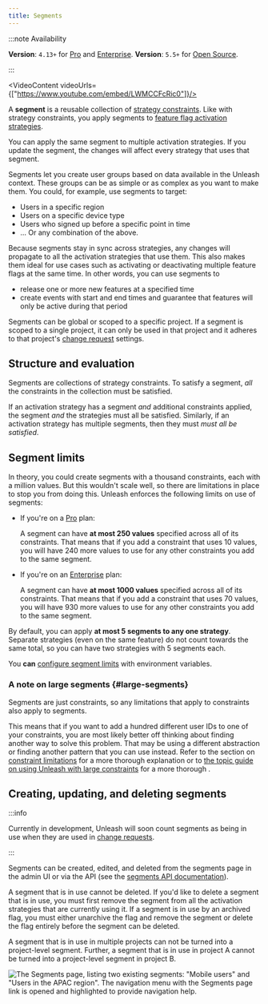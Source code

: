 ```yaml
---
title: Segments
---
```




:::note Availability

**Version**: `4.13+` for [Pro](/availability#plans) and [Enterprise](https://www.getunleash.io/pricing).
**Version**: `5.5+` for [Open Source](https://www.getunleash.io/pricing).

:::

<VideoContent videoUrls={["https://www.youtube.com/embed/LWMCCFcRic0"]}/>

A **segment** is a reusable collection of [strategy constraints](./strategy-constraints). Like with strategy constraints, you apply segments to [feature flag activation strategies](./activation-strategies).

You can apply the same segment to multiple activation strategies. If you update the segment, the changes will affect every strategy that uses that segment.

Segments let you create user groups based on data available in the Unleash context. These groups can be as simple or as complex as you want to make them. You could, for example, use segments to target:

-   Users in a specific region
-   Users on a specific device type
-   Users who signed up before a specific point in time
-   ... Or any combination of the above.

Because segments stay in sync across strategies, any changes will propagate to all the activation strategies that use them. This also makes them ideal for use cases such as activating or deactivating multiple feature flags at the same time. In other words, you can use segments to

-   release one or more new features at a specified time
-   create events with start and end times and guarantee that features will only be active during that period

Segments can be global or scoped to a specific project. If a segment is scoped to a single project, it can only be used in that project and it adheres to that project's [change request](./change-requests#change-request-for-segments "change requests for segments") settings.

## Structure and evaluation

Segments are collections of strategy constraints. To satisfy a segment, _all_ the constraints in the collection must be satisfied.

If an activation strategy has a segment _and_ additional constraints applied, the segment _and_ the strategies must all be satisfied. Similarly, if an activation strategy has multiple segments, then they must _must all be satisfied_.

## Segment limits

In theory, you could create segments with a thousand constraints, each with a million values. But this wouldn't scale well, so there are limitations in place to stop you from doing this. Unleash enforces the following limits on use of segments:

- If you're on a [Pro](/availability#plans) plan:

    A segment can have **at most 250 values** specified across all of its constraints. That means that if you add a constraint that uses 10 values, you will have 240 more values to use for any other constraints you add to the same segment.

- If you're on an [Enterprise](https://www.getunleash.io/pricing) plan:

    A segment can have **at most 1000 values** specified across all of its constraints. That means that if you add a constraint that uses 70 values, you will have 930 more values to use for any other constraints you add to the same segment.

By default, you can apply **at most 5 segments to any one strategy**. Separate strategies (even on the same feature) do not count towards the same total, so you can have two strategies with 5 segments each.

You **can** [configure segment limits](/using-unleash/deploy/configuring-unleash#segments) with environment variables.

### A note on large segments {#large-segments}

Segments are just constraints, so any limitations that apply to constraints also apply to segments.

This means that if you want to add a hundred different user IDs to one of your constraints, you are most likely better off thinking about finding another way to solve this problem. That may be using a different abstraction or finding another pattern that you can use instead. Refer to the section on [constraint limitations](../reference/strategy-constraints#limitations) for a more thorough explanation or to [the topic guide on using Unleash with large constraints](../understanding-unleash/managing-constraints) for a more thorough .

## Creating, updating, and deleting segments

:::info

Currently in development, Unleash will soon count segments as being in use when they are used in [change requests](./change-requests).

:::

Segments can be created, edited, and deleted from the segments page in the admin UI or via the API (see the [segments API documentation](/reference/api/legacy/unleash/admin/segments)).

A segment that is in use cannot be deleted. If you'd like to delete a segment that is in use, you must first remove the segment from all the activation strategies that are currently using it. If a segment is in use by an archived flag, you must either unarchive the flag and remove the segment or delete the flag entirely before the segment can be deleted.

A segment that is in use in multiple projects can not be turned into a project-level segment. Further, a segment that is in use in project A cannot be turned into a project-level segment in project B.

![The Segments page, listing two existing segments: "Mobile users" and "Users in the APAC region". The navigation menu with the Segments page link is opened and highlighted to provide navigation help.](/img/segments-page.png)
